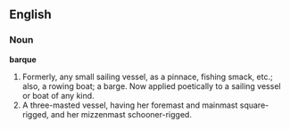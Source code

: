 ==English==

===Noun===

'''barque'''

#Formerly, any small sailing vessel, as a pinnace, fishing smack, etc.; also, a rowing boat; a barge. Now applied poetically to a sailing vessel or boat of any kind.
#A three-masted vessel, having her foremast and mainmast square-rigged, and her mizzenmast schooner-rigged.